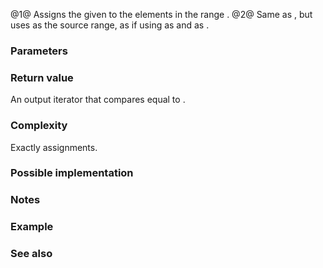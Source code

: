 {{cpp/ranges/title|fill}}
{{cpp/algorithm/ranges/navbar}}
{{dcl begin}}
{{dcl header|algorithm}}
{{dcl h|Call signature}}
{{dcl rev begin|num=1}}
{{dcla|anchor=1|since=c++20|until=c++26|
template&lt; class T, std::output_iterator&lt;const T&amp;&gt; O, std::sentinel_for&lt;O&gt; S &gt;
constexpr O fill( O first, S last, const T&amp; value );
}}
{{dcl|since=c++26|1=
template&lt; class O, std::sentinel_for&lt;O&gt; S, class T = std::iter_value_t&lt;O&gt; &gt;
requires std::output_iterator&lt;O, const T&amp;&gt;
constexpr O fill( O first, S last, const T&amp; value );
}}
{{dcl rev end}}
{{dcl rev begin|num=2}}
{{dcl|since=c++20|until=c++26|
template&lt; class T, ranges::output_range&lt;const T&amp;&gt; R &gt;
constexpr ranges::borrowed_iterator_t&lt;R&gt; fill( R&amp;&amp; r, const T&amp; value );
}}
{{dcl|since=c++26|1=
template&lt; class R, class T = ranges::range_value_t&lt;R&gt; &gt;
requires ranges::output_range&lt;R, const T&amp;&gt;
constexpr ranges::borrowed_iterator_t&lt;R&gt; fill( R&amp;&amp; r, const T&amp; value );
}}
{{dcl end}}

@1@ Assigns the given {{c|value}} to the elements in the range {{range|first|last}}.
@2@ Same as {{v|1}}, but uses {{c|r}} as the source range, as if using {{c|ranges::begin(r)}} as {{c|first}} and {{c|ranges::end(r)}} as {{c|last}}.

{{cpp/ranges/niebloid}}

===Parameters===
{{par begin}}
{{par|first, last|the range of elements to modify}}
{{par|r|the range of elements to modify}}
{{par|value|the value to be assigned}}
{{par end}}

===Return value===
An output iterator that compares equal to {{c|last}}.

===Complexity===
Exactly {{c|last - first}} assignments.

===Possible implementation===
{{eq fun|1=
struct fill_fn
{
    template&lt;class O, std::sentinel_for&lt;O&gt; S, class T = std::iter_value_t&lt;O&gt;&gt;
    requires std::output_iterator&lt;O, const T&amp;&gt;
    constexpr O operator()(O first, S last, const T&amp; value) const
    {
        while (first != last)
            *first++ = value;
        
        return first;
    }

    template&lt;class R, class T = ranges::range_value_t&lt;R&gt;&gt;
    requires ranges::output_range&lt;R, const T&amp;&gt;
    constexpr ranges::borrowed_iterator_t&lt;R&gt; operator()(R&amp;&amp; r, const T&amp; value) const
    {
        return (*this)(ranges::begin(r), ranges::end(r), value);
    }
};

inline constexpr fill_fn fill;
}}

===Notes===
{{feature test macro|__cpp_lib_algorithm_default_value_type|value=202403|std=C++26|[[cpp/language/list initialization|List-initialization]] for algorithms {{vl|1,2}}}}

===Example===
{{example
|code=
#include &lt;algorithm&gt;
#include &lt;complex&gt;
#include &lt;iostream&gt;
#include &lt;vector&gt;

void println(const auto&amp; seq)
{
    for (const auto&amp; e : seq)
        std::cout &lt;&lt; e &lt;&lt; ' ';
    std::cout &lt;&lt; '\n';
}

int main()
{
    std::vector&lt;int&gt; v{0, 1, 2, 3, 4, 5};

    // set all elements to -1 using overload (1)
    std::ranges::fill(v.begin(), v.end(), -1);
    println(v);

    // set all element to 10 using overload (2)
    std::ranges::fill(v, 10);
    println(v);

    std::vector&lt;std::complex&lt;double&gt;&gt; nums{&lt;!----&gt;{1, 3}, {2, 2}, {4, 8}&lt;!----&gt;};
    println(nums);
    #ifdef __cpp_lib_algorithm_default_value_type
        std::ranges::fill(nums, {4, 2}); // T gets deduced
    #else
        std::ranges::fill(nums, std::complex&lt;double&gt;{4, 2});
    #endif
    println(nums);
}
|output=
-1 -1 -1 -1 -1 -1
10 10 10 10 10 10
(1,3) (2,2) (4,8)
(4,2) (4,2) (4,2)
}}

===See also===
{{dsc begin}}
{{dsc inc|cpp/algorithm/ranges/dsc fill_n}}
{{dsc inc|cpp/algorithm/ranges/dsc copy}}
{{dsc inc|cpp/algorithm/ranges/dsc generate}}
{{dsc inc|cpp/algorithm/ranges/dsc transform}}
{{dsc inc|cpp/numeric/random/ranges/dsc generate_random}}
{{dsc inc|cpp/algorithm/dsc fill}}
{{dsc end}}

{{langlinks|de|es|fr|it|ja|pt|ru|zh}}